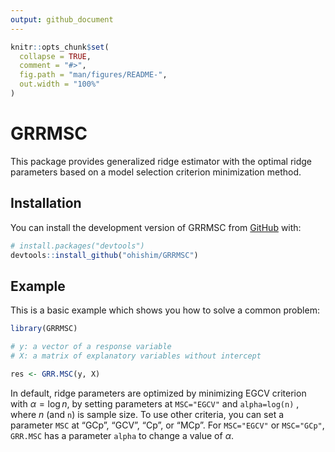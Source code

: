 ```yaml
---
output: github_document
---
```


<!-- README.md is generated from README.Rmd. Please edit that file -->

```r
knitr::opts_chunk$set(
  collapse = TRUE,
  comment = "#>",
  fig.path = "man/figures/README-",
  out.width = "100%"
)
```

# GRRMSC

<!-- badges: start -->
<!-- badges: end -->

This package provides generalized ridge estimator with the optimal ridge parameters based on a model selection criterion minimization method.

## Installation

You can install the development version of GRRMSC from [GitHub](https://github.com/) with:

``` r
# install.packages("devtools")
devtools::install_github("ohishim/GRRMSC")
```

## Example

This is a basic example which shows you how to solve a common problem:

```r
library(GRRMSC)

# y: a vector of a response variable
# X: a matrix of explanatory variables without intercept

res <- GRR.MSC(y, X)
```
In default, ridge parameters are optimized by minimizing EGCV criterion with $\alpha=\log n$, by setting parameters at `MSC="EGCV"` and `alpha=log(n)` , where $n$ (and `n`) is sample size.
To use other criteria, you can set a parameter `MSC` at "GCp", "GCV", "Cp", or "MCp".
For `MSC="EGCV"` or `MSC="GCp"`, `GRR.MSC` has a parameter `alpha` to change a value of $\alpha$.
